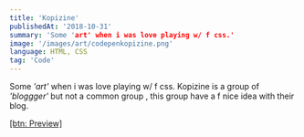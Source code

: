 ```yaml
---
title: 'Kopizine'
publishedAt: '2018-10-31'
summary: 'Some 'art' when i was love playing w/ f css.'
image: '/images/art/codepenkopizine.png'
language: HTML, CSS
tag: 'Code'
---
```



Some *'art'* when i was love playing w/ f css. Kopizine is a group of *'bloggger'* but not a common group , this group have a f nice idea with their blog.

[[btn: Preview]](https://codepen.io/yourbaemyb/pen/bmPBxr#color=outline#size=md)
